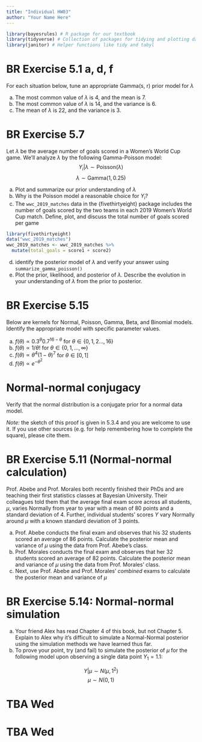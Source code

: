 ```yaml
---
title: "Individual HW03"
author: "Your Name Here"
---
```


```r
library(bayesrules) # R package for our textbook
library(tidyverse) # Collection of packages for tidying and plotting data
library(janitor) # Helper functions like tidy and tabyl
```

# BR Exercise 5.1 a, d, f

For each situation below, tune an appropriate Gamma(s, r) prior model for $\lambda$

(a) The most common value of $\lambda$ is 4, and the mean is 7.
(d) The most common value of $\lambda$ is 14, and the variance is 6.
(f) The mean of $\lambda$ is 22, and the variance is 3.

# BR Exercise 5.7 

Let $\lambda$ be the average number of goals scored in a Women's World Cup game. We'll analyze $\lambda$ by the following Gamma-Poisson model: 
$$Y_i | \lambda \sim \text{Poisson}(\lambda)$$
$$\lambda \sim \text{Gamma}(1, 0.25)$$

(a) Plot and summarize our prior understanding of $\lambda$
(b) Why is the Poisson model a reasonable choice for $Y_i$?
(c) The `wwc_2019_matches` data in the {fivethirtyeight} package includes the number of goals scored by the two teams in each 2019 Women's World Cup match. Define, plot, and discuss the total number of goals scored per game

```r
library(fivethirtyeight)
data("wwc_2019_matches")
wwc_2019_matches <- wwc_2019_matches %>% 
  mutate(total_goals = score1 + score2)
```

(d) identify the posterior model of $\lambda$ and verify your answer using `summarize_gamma_poisson()`
(e) Plot the prior, likelihood, and posterior of $\lambda$. Describe the evolution in your understanding of $\lambda$ from the prior to posterior. 

# BR Exercise 5.15

Below are kernels for Normal, Poisson, Gamma, Beta, and Binomial models. Identify the appropriate model with specific parameter values.

(a) $f(\theta) \propto 0.3^\theta 0.7^{16 - \theta}$ for $\theta \in \{0, 1, 2 ..., 16\}$
(b) $f(\theta) \propto 1/\theta!$ for $\theta \in \{0, 1, ..., \infty\}$
(c) $f(\theta) \propto \theta^4(1-\theta)^7$ for $\theta \in [0,1]$
(d) $f(\theta) \propto e^{-\theta^2}$

# Normal-normal conjugacy

Verify that the normal distribution is a conjugate prior for a normal data model. 

*Note:* the sketch of this proof is given in 5.3.4 and you are welcome to use it. If you use other sources (e.g. for help remembering how to complete the square), please cite them. 

# BR Exercise 5.11 (Normal-normal calculation) 

Prof. Abebe and Prof. Morales both recently finished their PhDs and are teaching their first statistics classes at Bayesian University. Their colleagues told them that the average final exam score across all students, $\mu$, varies Normally from year to year with a mean of 80 points and a standard deviation of 4. Further, individual students’ scores $Y$ vary Normally around $\mu$ with a known standard deviation of 3 points.

(a) Prof. Abebe conducts the final exam and observes that his 32 students scored an average of 86 points. Calculate the posterior mean and variance of $\mu$ using the data from Prof. Abebe’s class.
(b) Prof. Morales conducts the final exam and observes that her 32 students scored an average of 82 points. Calculate the posterior mean and variance of $\mu$ using the data from Prof. Morales’ class.
(c) Next, use Prof. Abebe and Prof. Morales’ _combined_ exams to calculate the posterior mean and variance of $\mu$

# BR Exercise 5.14: Normal-normal simulation

(a) Your friend Alex has read Chapter 4 of this book, but not Chapter 5. Explain to Alex why it’s difficult to simulate a Normal-Normal posterior using the simulation methods we have learned thus far.
(b) To prove your point, try (and fail) to simulate the posterior of $\mu$ for the following model upon observing a single data point  $Y_1 = 1.1$: 

$$Y | \mu \sim N(\mu, 1^2)$$ 
$$\mu \sim N(0,1)$$

# TBA Wed

# TBA Wed




